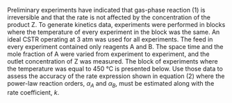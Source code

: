 Preliminary experiments have indicated that gas-phase reaction (1) is irreversible and that the rate is not affected by the concentration of the product Z. To generate kinetics data, experiments were performed in blocks where the temperature of every experiment in the block was the same. An ideal CSTR operating at 3 atm was used for all experiments. The feed in every experiment contained only reagents A and B. The space time and the mole fraction of A were varied from experiment to experiment, and the outlet concentration of Z was measured. The block of experiments where the temperature was equal to 450 °C is presented below. Use those data to assess the accuracy of the rate expression shown in equation (2) where the power-law reaction orders, $\alpha_A$ and $\alpha_B$, must be estimated along with the rate coefficient, $k$.
